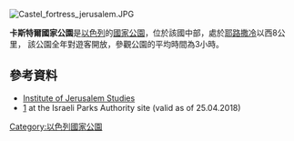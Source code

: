 [[Image:Castel_fortress_jerusalem.JPG|right]]
{{coord|31|47|44.38|N|35|8|39.09|E|display=title}}

'''卡斯特爾國家公園'''是[[以色列|以色列]]的[[國家公園|國家公園]]，位於該國中部，處於[[耶路撒冷|耶路撒冷]]以西8公里， 該公園全年對遊客開放，參觀公園的平均時間為3小時。

==參考資料==
* [http://www.jerusalemquarterly.org/details.php?cat=2&id=118 Institute of Jerusalem Studies<!--Bot-generated title-->] {{Wayback|url=http://www.jerusalemquarterly.org/details.php?cat=2&id=118 |date=20080305021734 }}
* [https://en.parks.org.il/ParksAndReserves/castel/Pages/default.aspx]{{Dead link}} at the Israeli Parks Authority site (valid as of 25.04.2018)

{{Israel-geo-stub}}
[[Category:以色列國家公園|Category:以色列國家公園]]
